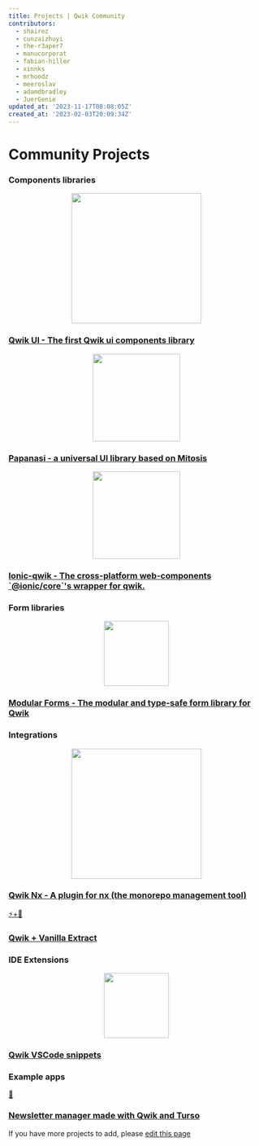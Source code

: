 ```yaml
---
title: Projects | Qwik Community
contributors:
  - shairez
  - cunzaizhuyi
  - the-r3aper7
  - manucorporat
  - fabian-hiller
  - xinnks
  - mrhoodz
  - meeroslav
  - adamdbradley
  - JuerGenie
updated_at: '2023-11-17T08:08:05Z'
created_at: '2023-02-03T20:09:34Z'
---
```


# Community Projects

### Components libraries

<div class="card-grid">
  <a class="card card-center" href="https://github.com/qwikifiers/qwik-ui">
    <p class="icon" align="center"><img src="https://raw.githubusercontent.com/qwikifiers/qwik-ui/main/apps/website/public/images/qwik-ui.png" width="256px"/></p>
    <h3>Qwik UI - The first Qwik ui components library</h3>
  </a>
</div>

<div class="card-grid">
  <a class="card card-center" href="https://papanasi.js.org/">
    <p class="icon" align="center"><img src="https://raw.githubusercontent.com/CKGrafico/papanasi/main/docs/resources/logo-text.svg" width="172px"/></p>
    <h3>Papanasi - a universal UI library based on Mitosis</h3>
  </a>
</div>

<div class="card-grid">
  <a class="card card-center" href="https://github.com/juergenie/ionic-qwik/">
    <p class="icon" align="center"><img src="https://raw.githubusercontent.com/juergenie/ionic-qwik/main/logo.svg" width="172px"/></p>
    <h3>Ionic-qwik - The cross-platform web-components `@ionic/core`'s wrapper for qwik.</h3>
  </a>
</div>

### Form libraries

<div class="card-grid">
  <a class="card card-center" href="https://modularforms.dev/">
    <p class="icon" align="center"><img src="https://raw.githubusercontent.com/fabian-hiller/modular-forms/main/website/public/android-icon-512x512.png" width="128px"/></p>
    <h3>Modular Forms - The modular and type-safe form library for Qwik</h3>
  </a>
</div>

### Integrations

<div class="card-grid">
  <a class="card card-center" href="https://github.com/qwikifiers/qwik-nx">
    <p class="icon" align="center"><img src="https://raw.githubusercontent.com/qwikifiers/qwik-nx/main/assets/qwik-nx.png" width="256px"/></p>
    <h3>Qwik Nx - A plugin for nx (the monorepo management tool)</h3>
  </a>
  <a class="card card-center" href="https://github.com/wmertens/styled-vanilla-extract">
    <p class="icon">⚡️+💅</p>
    <h3>Qwik + Vanilla Extract</h3>
  </a>
</div>

### IDE Extensions

<div class="card-grid">
  <a class="card card-center" href="https://github.com/qwikverse/vscode-qwik-snippets">
    <p class="icon" align="center"><img src="https://raw.githubusercontent.com/qwikverse/vscode-qwik-snippets/main/assets/qwik-snippets.png" width="128px"/></p>
    <h3>Qwik VSCode snippets</h3>
  </a>
</div>

### Example apps

<div class="card-grid">
  <a class="card card-center" href="https://github.com/xinnks/turqw-newsletter">
    <p class="icon">📰</p>
    <h3>Newsletter manager made with Qwik and Turso</h3>
  </a>
</div>

If you have more projects to add, please [edit this page](https://github.com/BuilderIO/qwik/edit/main/packages/docs/src/routes/community/projects/index.mdx)
